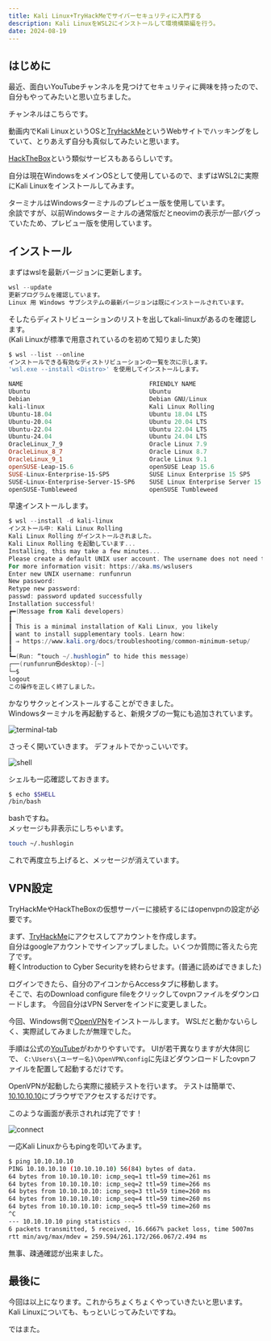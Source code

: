 ```yaml
---
title: Kali Linux+TryHackMeでサイバーセキュリティに入門する
description: Kali LinuxをWSL2にインストールして環境構築編を行う。
date: 2024-08-19
---
```


## はじめに

最近、面白いYouTubeチャンネルを見つけてセキュリティに興味を持ったので、自分もやってみたいと思い立ちました。

チャンネルはこちらです。

<Card
  href="https://www.youtube.com/@tamashiiwoyokose"
  title="しいたま@サイバーセキュリティ"
  description="free cybersecurity education and ethical hacking このチャンネルでは、主にサイバーセキュリティの話題に関する解説動画を投稿します。 動画内の技術は、法律の範囲内でのみ使用し、悪用はしないでください"
/>

動画内でKali LinuxというOSと[TryHackMe](https://tryhackme.com/)というWebサイトでハッキングをしていて、とりあえず自分も真似してみたいと思います。

[HackTheBox](https://academy.hackthebox.com/)という類似サービスもあるらしいです。

自分は現在WindowsをメインOSとして使用しているので、まずはWSL2に実際にKali Linuxをインストールしてみます。

ターミナルはWindowsターミナルのプレビュー版を使用しています。  
余談ですが、以前Windowsターミナルの通常版だとneovimの表示が一部バグっていたため、プレビュー版を使用しています。

## インストール

まずはwslを最新バージョンに更新します。

```powershell
wsl --update                                                                                                                                                  19:19:57
更新プログラムを確認しています。
Linux 用 Windows サブシステムの最新バージョンは既にインストールされています。
```

そしたらディストリビューションのリストを出してkali-linuxがあるのを確認します。  
(Kali Linuxが標準で用意されているのを初めて知りました笑)

```powershell
$ wsl --list --online                                                                                                                                           19:20:03
インストールできる有効なディストリビューションの一覧を次に示します。
'wsl.exe --install <Distro>' を使用してインストールします。

NAME                                   FRIENDLY NAME
Ubuntu                                 Ubuntu
Debian                                 Debian GNU/Linux
kali-linux                             Kali Linux Rolling
Ubuntu-18.04                           Ubuntu 18.04 LTS
Ubuntu-20.04                           Ubuntu 20.04 LTS
Ubuntu-22.04                           Ubuntu 22.04 LTS
Ubuntu-24.04                           Ubuntu 24.04 LTS
OracleLinux_7_9                        Oracle Linux 7.9
OracleLinux_8_7                        Oracle Linux 8.7
OracleLinux_9_1                        Oracle Linux 9.1
openSUSE-Leap-15.6                     openSUSE Leap 15.6
SUSE-Linux-Enterprise-15-SP5           SUSE Linux Enterprise 15 SP5
SUSE-Linux-Enterprise-Server-15-SP6    SUSE Linux Enterprise Server 15 SP6
openSUSE-Tumbleweed                    openSUSE Tumbleweed
```

早速インストールします。

```powershell
$ wsl --install -d kali-linux                                                                                                                                   19:22:20
インストール中: Kali Linux Rolling
Kali Linux Rolling がインストールされました。
Kali Linux Rolling を起動しています...
Installing, this may take a few minutes...
Please create a default UNIX user account. The username does not need to match your Windows username.
For more information visit: https://aka.ms/wslusers
Enter new UNIX username: runfunrun
New password:
Retype new password:
passwd: password updated successfully
Installation successful!
┏━(Message from Kali developers)
┃
┃ This is a minimal installation of Kali Linux, you likely
┃ want to install supplementary tools. Learn how:
┃ ⇒ https://www.kali.org/docs/troubleshooting/common-minimum-setup/
┃
┗━(Run: “touch ~/.hushlogin” to hide this message)
┌──(runfunrun㉿desktop)-[~]
└─$
logout
この操作を正しく終了しました。
```

かなりサクッとインストールすることができました。  
Windowsターミナルを再起動すると、新規タブの一覧にも追加されています。

![terminal-tab](https://i.gyazo.com/e54052fcea8739b2e1b78f44815e5062.png)

さっそく開いていきます。
デフォルトでかっこいいです。

![shell](https://i.gyazo.com/02565e61f333c03a58da597c6d17cd45.png)

シェルも一応確認しておきます。

```bash
$ echo $SHELL
/bin/bash
```

bashですね。  
メッセージも非表示にしちゃいます。

```bash
touch ~/.hushlogin
```

これで再度立ち上げると、メッセージが消えています。

## VPN設定

TryHackMeやHackTheBoxの仮想サーバーに接続するにはopenvpnの設定が必要です。

まず、[TryHackMe](https://tryhackme.com/)にアクセスしてアカウントを作成します。  
自分はgoogleアカウントでサインアップしました。いくつか質問に答えたら完了です。  
軽くIntroduction to Cyber Securityを終わらせます。(普通に読めばできました)

ログインできたら、自分のアイコンからAccessタブに移動します。  
そこで、右のDownload configure fileをクリックしてovpnファイルをダウンロードします。
今回自分はVPN Serverをインドに変更しました。

今回、Windows側で[OpenVPN](https://www.openvpn.jp/download/)をインストールします。
WSLだと動かないらしく、実際試してみましたが無理でした。

手順は公式の[YouTube](https://www.youtube.com/watch?v=996h-TwbUFc)がわかりやすいです。
UIが若干異なりますが大体同じで、
`C:\Users\{ユーザー名}\OpenVPN\config`に先ほどダウンロードしたovpnファイルを配置して起動するだけです。

OpenVPNが起動したら実際に接続テストを行います。
テストは簡単で、[10.10.10.10](http://10.10.10.10/)にブラウザでアクセスするだけです。

このような画面が表示されれば完了です！

![connect](https://i.gyazo.com/4779328e72c82390a560b63854823191.png)

一応Kali Linuxからもpingを叩いてみます。

```bash
$ ping 10.10.10.10
PING 10.10.10.10 (10.10.10.10) 56(84) bytes of data.
64 bytes from 10.10.10.10: icmp_seq=1 ttl=59 time=261 ms
64 bytes from 10.10.10.10: icmp_seq=2 ttl=59 time=266 ms
64 bytes from 10.10.10.10: icmp_seq=3 ttl=59 time=260 ms
64 bytes from 10.10.10.10: icmp_seq=4 ttl=59 time=260 ms
64 bytes from 10.10.10.10: icmp_seq=5 ttl=59 time=260 ms
^C
--- 10.10.10.10 ping statistics ---
6 packets transmitted, 5 received, 16.6667% packet loss, time 5007ms
rtt min/avg/max/mdev = 259.594/261.172/266.067/2.494 ms
```

無事、疎通確認が出来ました。

## 最後に

今回は以上になります。これからちょくちょくやっていきたいと思います。  
Kali Linuxについても、もっといじってみたいですね。

ではまた。
